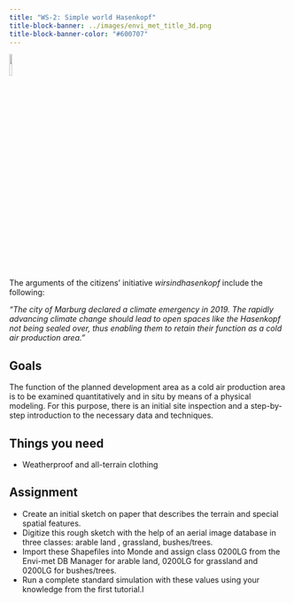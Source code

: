 ```yaml
---
title: "WS-2: Simple world Hasenkopf"
title-block-banner: ../images/envi_met_title_3d.png
title-block-banner-color: "#600707" 
---
```


![](../images/mandantory.png){width="10%"}

The arguments of the citizens' initiative *wirsindhasenkopf* include the following:

::: {.callout-tip appearance="simple"}
*"The city of Marburg declared a climate emergency in 2019. The rapidly advancing climate change should lead to open spaces like the Hasenkopf not being sealed over, thus enabling them to retain their function as a cold air production area."*
:::

## Goals

The function of the planned development area as a cold air production area is to be examined quantitatively and in situ by means of a physical modeling. For this purpose, there is an initial site inspection and a step-by-step introduction to the necessary data and techniques.

## Things you need

-   Weatherproof and all-terrain clothing

## Assignment

-   Create an initial sketch on paper that describes the terrain and special spatial features.
-   Digitize this rough sketch with the help of an aerial image database in three classes: arable land , grassland, bushes/trees.
-   Import these Shapefiles into Monde and assign class 0200LG from the Envi-met DB Manager for arable land, 0200LG for grassland and 0200LG for bushes/trees.
-   Run a complete standard simulation with these values using your knowledge from the first tutorial.l

